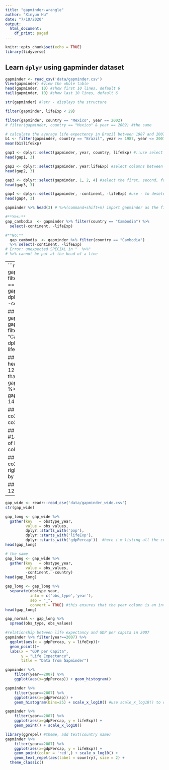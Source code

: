 ```yaml
---
title: "gapminder-wrangle"
author: "Xinyun Hu"
date: "7/10/2020"
output:
  html_document:
    df_print: paged
---
```


```r
knitr::opts_chunk$set(echo = TRUE)
library(tidyverse)
```

## Learn `dplyr` using gapminder dataset
 
```r
gapminder <- read_csv('data/gapminder.csv')
View(gapminder) #view the whole table
head(gapminder, 10) #show first 10 lines, default 6
tail(gapminder, 10) #show last 10 lines, default 6
```
```r
str(gapminder) #?str - displays the structure
```
```r
filter(gapminder, lifeExp < 29)
```
```r
filter(gapminder, country == "Mexico", year == 2002)
# filter(gapminder, country == "Mexico" & year == 2002) #the same
```
```r
# calculate the average life expectency in Brazil between 1987 and 2007
b1 <- filter(gapminder, country == "Brazil", year >= 1987, year <= 2007)
mean(b1$lifeExp)
```
```r
gap1 <- dplyr::select(gapminder, year, country, lifeExp) #::use select in dplyr, avoid confilict, or library(conflicted), use prefer() 
head(gap1, 3)
```
```r
gap2 <- dplyr::select(gapminder, year:lifeExp) #select columns between year to lifeExp
head(gap2, 3)
```
```r
gap3 <- dplyr::select(gapminder, 1, 2, 4) #select the first, second, forth columns
head(gap3, 3)
```
```r
gap4 <- dplyr::select(gapminder, -continent, -lifeExp) #use - to deselect columns
head(gap4, 3)
```
```r
gapminder %>% head(3) # %>%(command+shift+m) import gapminder as the first argument of head()

#**Yes:**
gap_cambodia  <- gapminder %>% filter(country == "Cambodia") %>%
  select(-continent, -lifeExp)

#**No:**
  gap_cambodia  <- gapminder %>% filter(country == "Cambodia") 
  %>% select(-continent, -lifeExp)
# Error: unexpected SPECIAL in "  %>%"
# %>% cannot be put at the head of a line
```
---
```r
## instead of this...
gap_cambodia  <- filter(gapminder, country == "Cambodia")
gap_cambodia2 <- dplyr::select(gap_cambodia, -continent, -lifeExp) 

## ...we can do this
gap_cambodia  <- gapminder %>% 
  filter(country == "Cambodia") %>%
  dplyr::select(-continent, -lifeExp) 
```
```r
gapminder %>%
  mutate(gdp = pop * gdpPercap)
```
```r
gapminder %>% filter(continent == "Asia", year == 2007) %>% mutate(pop1000 = pop / 1000)
```
```r
gapminder %>%
  filter(year == 2002) %>%
  group_by(continent) %>% 
  mutate(cont_pop = sum(pop)) 
```
```r
gapminder %>%
  group_by(continent) %>%
  summarize(cont_pop = sum(pop)) %>% #only keep continent and cont_pop
  ungroup() #a good habit
```
```r
continent_pop <- gapminder %>%
  group_by(continent, year) %>% #We can use more than one grouping variable
  summarize(cont_pop = sum(pop))
continent_pop %>% ggplot(aes(x = year, y = cont_pop, col = continent)) + 
  geom_line()
```
```r
gapminder %>%
  group_by(continent, year) %>%
  summarize(cont_pop = sum(pop)) %>%
  arrange(year)
```
```r
gapdesc <- gapminder %>% arrange(desc(country)) #desc-in descending order
gapdesc %>% filter(continent == "Asia") %>% 
  group_by(year) %>% 
  summarize(maxlife = max(lifeExp)) %>% 
  arrange(desc(year)) %>% 
  ungroup()
```
```r
gap_max_life_exp <- gapminder %>% 
  dplyr::select(-continent, -lifeExp) %>% # or select(country, year, pop, gdpPercap)
  dplyr::group_by(country) %>%
  dplyr::mutate(gdp = pop * gdpPercap) %>%
  dplyr::summarize(max_gdp = max(gdp)) %>%
  dplyr::ungroup() 
```
```r
## read in the data. (same URL as yesterday, with co2.csv instead of gapminder.csv)
co2 <- read_csv("data/co2.csv")

## explore
co2 %>% head()
co2 %>% dim() # 12
```
```r
## create new variable that is only 2007 data
gap_2007 <- gapminder %>%
  filter(year == 2007) 
gap_2007 %>% dim() # 142  

## left_join gap_2007 to co2
lj <- left_join(gap_2007, co2, by = "country")

## explore
lj %>% dim() #142
lj %>% head(3) # lots of NAs in the co2_2017 columm

## right_join gap_2007 and co2
rj <- right_join(gap_2007, co2, by = "country")

## explore
rj %>% dim() # 12
rj %>% head(3)
```
---
```r
gap_wide <- readr::read_csv('data/gapminder_wide.csv')
str(gap_wide)
```
```r
gap_long <- gap_wide %>% 
  gather(key   = obstype_year,
         value = obs_values,
         dplyr::starts_with('pop'),
         dplyr::starts_with('lifeExp'),
         dplyr::starts_with('gdpPercap'))  #here i'm listing all the columns to use in gather
head(gap_long)

# the same
gap_long <- gap_wide %>% 
  gather(key   = obstype_year,
         value = obs_values,
         -continent, -country)
head(gap_long)
```
```r
gap_long <- gap_long %>% 
  separate(obstype_year,
           into = c('obs_type','year'),
           sep = "_",
           convert = TRUE) #this ensures that the year column is an integer rather than a character
head(gap_long)
```
```r
gap_normal <- gap_long %>% 
  spread(obs_type, obs_values)
```
```r
#relationship between life expectancy and GDP per capita in 2007
gapminder %>% filter(year==2007) %>% 
  ggplot(aes(x = gdpPercap, y = lifeExp))+ 
  geom_point()+
  labs(x = "GDP per Capita", 
       y = "Life Expectancy", 
       title = "Data from Gapminder") 
```
```r
gapminder %>% 
    filter(year==2007) %>% 
    ggplot(aes(x=gdpPercap)) + geom_histogram()
```
```r
gapminder %>% 
    filter(year==2007) %>% 
    ggplot(aes(x=gdpPercap)) + 
    geom_histogram(bins=25) + scale_x_log10() #use scale_x_log10() to do log transformation
```
```r
gapminder %>% 
    filter(year==2007) %>% 
    ggplot(aes(x=gdpPercap, y = lifeExp)) +
    geom_point() + scale_x_log10()
```
```r
library(ggrepel) #theme, add text(country name)
gapminder %>% 
    filter(year==2007) %>% 
    ggplot(aes(x=gdpPercap, y = lifeExp)) +
    geom_point(color = 'red',) + scale_x_log10() + 
    geom_text_repel(aes(label = country), size = 2) +
  theme_classic() 
```